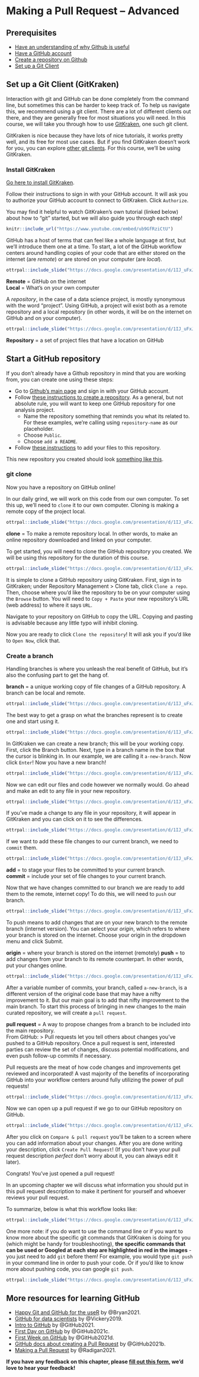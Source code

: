 
# Making a Pull Request -- Advanced

## Prerequisites

- [Have an understanding of why Github is useful](https://hutchdatascience.org/dasl-snack-github)
- [Have a GitHub account](https://hutchdatascience.org/dasl-snack-github)
- [Create a repository on Github](https://hutchdatascience.org/dasl-snack-github)
- [Set up a Git Client](https://hutchdatascience.org/dasl-snack-github)

## Set up a Git Client (GitKraken)

Interaction with git and GitHub can be done completely from the command line, but sometimes this can be harder to keep track of. To help us navigate this, we recommend using a git client. There are a lot of different clients out there, and they are generally free for most situations you will need. In this course, we will take you through how to use [GitKraken](https://www.gitkraken.com/git-client), one such git client.

GitKraken is nice because they have lots of nice tutorials, it works pretty well, and its free for most use cases. But if you find GitKraken doesn't work for you, you can explore [other git clients](https://www.hostinger.com/tutorials/best-git-gui-clients/). For this course, we'll be using GitKraken.

### Install GitKraken

[Go here to install GitKraken](https://support.gitkraken.com/how-to-install/).

Follow their instructions to sign in with your GitHub account. It will ask you to authorize your GitHub account to connect to GitKraken. Click `Authorize`.

You may find it helpful to watch GitKraken's own tutorial (linked below) about how to "git" started, but we will also guide you through each step!

```r
knitr::include_url("https://www.youtube.com/embed/ub9GfRziCtU")
```

GitHub has a host of terms that can feel like a whole language at first, but we'll introduce them one at a time. To start, a lot of the GitHub workflow centers around handling copies of your code that are either stored on the internet (are _remote_) or are stored on your computer (are _local_).

```r
ottrpal::include_slide("https://docs.google.com/presentation/d/1IJ_uFxJud7OdIAr6p8ZOzvYs-SGDqa7g4cUHtUld03I/edit#slide=id.g1014c75158f_0_120")
```
<div class = "github">
**Remote** = GitHub on the internet <br>
**Local** = What's on your own computer
</div>

A _repository_, in the case of a data science project, is mostly synonymous with the word "project". Using GitHub, a project will exist both as a remote repository and a local repository (in other words, it will be on the internet on GitHub and on your computer).

```r
ottrpal::include_slide("https://docs.google.com/presentation/d/1IJ_uFxJud7OdIAr6p8ZOzvYs-SGDqa7g4cUHtUld03I/edit#slide=id.g1014c75158f_0_149")
```

<div class = "github">
**Repository** = a set of project files that have a location on GitHub
</div>

## Start a GitHub repository

If you don't already have a Github repository in mind that you are working from, you can create one using these steps:

- Go to [Github's main page](https://github.com/) and sign in with your GitHub account.
- Follow [these instructions to create a repository](https://docs.github.com/en/get-started/quickstart/create-a-repo). As a general, but not absolute rule, you will want to keep one GitHub repository for one analysis project.
  - Name the repository something that reminds you what its related to. For these examples, we're calling using `repository-name` as our placeholder.
  - Choose `Public`.
  - Choose `add a README`.
- Follow [these instructions](https://docs.github.com/en/repositories/working-with-files/managing-files/adding-a-file-to-a-repository#adding-a-file-to-a-repository-on-github) to add your files to this repository.

This new repository you created should look [something like this](https://github.com/cansavvy/repository-name).

### git clone

Now you have a repository on GitHub online!

In our daily grind, we will work on this code from our own computer. To set this up, we'll need to `clone` it to our own computer. Cloning is making a remote copy of the project local.

```r
ottrpal::include_slide("https://docs.google.com/presentation/d/1IJ_uFxJud7OdIAr6p8ZOzvYs-SGDqa7g4cUHtUld03I/edit#slide=id.g1014c75158f_0_90")
```

<div class = "github">
**clone** = To make a remote repository local. In other words, to make an online repository downloaded and linked on your computer.
</div>

To get started, you will need to clone the GitHub repository you created. We will be using this repository for the duration of this course.

```r
ottrpal::include_slide("https://docs.google.com/presentation/d/1IJ_uFxJud7OdIAr6p8ZOzvYs-SGDqa7g4cUHtUld03I/edit#slide=id.g1014c75158f_0_166")
```

It is simple to clone a GitHub repository using GitKraken. First, sign in to GitKraken; under Repository Management > Clone tab, click `Clone a repo`. Then, choose where you’d like the repository to be on your computer using the `Browse` button. You will need to `Copy + Paste` your new repository's URL (web address) to  where it says `URL`.

Navigate to your repository on GitHub to copy the URL. Copying and pasting is advisable because any little typo will inhibit cloning.

Now you are ready to click `Clone the repository`! It will ask you if you'd like to `Open Now`, click that.

### Create a branch

Handling branches is where you unleash the real benefit of GitHub, but it's also the confusing part to get the hang of.

<div class = "github">
**branch** = a unique working copy of file changes of a GitHub repository. A branch can be local and remote.
</div>

```r
ottrpal::include_slide("https://docs.google.com/presentation/d/1IJ_uFxJud7OdIAr6p8ZOzvYs-SGDqa7g4cUHtUld03I/edit#slide=id.g1014c75158f_0_266")
```

The best way to get a grasp on what the branches represent is to create one and start using it.

```r
ottrpal::include_slide("https://docs.google.com/presentation/d/1IJ_uFxJud7OdIAr6p8ZOzvYs-SGDqa7g4cUHtUld03I/edit#slide=id.g1014c75158f_0_632")
```

In GitKraken we can create a new branch; this will be your working copy. First, click the Branch button. Next, type in a branch name in the box that the cursor is blinking in. In our example, we are calling it `a-new-branch`. Now click `Enter`! Now you have a new branch!

```r
ottrpal::include_slide("https://docs.google.com/presentation/d/1IJ_uFxJud7OdIAr6p8ZOzvYs-SGDqa7g4cUHtUld03I/edit#slide=id.g1014c75158f_0_618")
```

Now we can edit our files and code however we normally would. Go ahead and make an edit to any file in your new repository.

```r
ottrpal::include_slide("https://docs.google.com/presentation/d/1IJ_uFxJud7OdIAr6p8ZOzvYs-SGDqa7g4cUHtUld03I/edit#slide=id.g1014c75158f_0_645")
```

If you've made a change to any file in your repository, it will appear in GitKraken and you can click on it to see the differences.

```r
ottrpal::include_slide("https://docs.google.com/presentation/d/1IJ_uFxJud7OdIAr6p8ZOzvYs-SGDqa7g4cUHtUld03I/edit#slide=id.g1014c75158f_0_652")
```

If we want to add these file changes to our current branch, we need to `commit` them.

```r
ottrpal::include_slide("https://docs.google.com/presentation/d/1IJ_uFxJud7OdIAr6p8ZOzvYs-SGDqa7g4cUHtUld03I/edit#slide=id.g1014c75158f_0_664")
```
<div class = "github">
**add** = to stage your files to be committed to your current branch. <br>
**commit** = include your set of file changes to your current branch.
</div>

Now that we have changes committed to our branch we are ready to add them to the remote, internet copy! To do this, we will need to `push` our branch.

```r
ottrpal::include_slide("https://docs.google.com/presentation/d/1IJ_uFxJud7OdIAr6p8ZOzvYs-SGDqa7g4cUHtUld03I/edit#slide=id.g1014c75158f_0_686")
```

To push means to add changes that are on your new branch to the remote branch (internet version). You can select your _origin_, which refers to where your branch is stored on the internet. Choose your origin in the dropdown menu and click Submit.

<div class = "github">
**origin** = where your branch is stored on the internet (remotely)
**push** = to add changes from your branch to its remote counterpart. In other words, put your changes online.
</div>

```r
ottrpal::include_slide("https://docs.google.com/presentation/d/1IJ_uFxJud7OdIAr6p8ZOzvYs-SGDqa7g4cUHtUld03I/edit#slide=id.g1014c75158f_0_786")
```

After a variable number of commits, your branch, called `a-new-branch`, is a different version of the original code base that may have a nifty improvement to it. But our main goal is to add that nifty improvement to the main branch. To start this process of bringing in new changes to the main curated repository, we will create a `pull request`.

<div class = "github">
**pull request** = A way to propose changes from a branch to be included into the main repository.
<br>
From GitHub:
> Pull requests let you tell others about changes you've pushed to a GitHub repository. Once a pull request is sent, interested parties can review the set of changes, discuss potential modifications, and even push follow-up commits if necessary.

</div>

Pull requests are the meat of how code changes and improvements get reviewed and incorporated! A vast majority of the benefits of incorporating GitHub into your workflow centers around fully utilizing the power of pull requests!

```r
ottrpal::include_slide("https://docs.google.com/presentation/d/1IJ_uFxJud7OdIAr6p8ZOzvYs-SGDqa7g4cUHtUld03I/edit#slide=id.g1014c75158f_0_751")
```

Now we can open up a pull request if we go to our GitHub repository on GitHub.

```r
ottrpal::include_slide("https://docs.google.com/presentation/d/1IJ_uFxJud7OdIAr6p8ZOzvYs-SGDqa7g4cUHtUld03I/edit#slide=id.g1014c75158f_0_713")
```

After you click on `Compare & pull request` you'll be taken to a screen where you can add information about your changes. After you are done writing your description, click `Create Pull Request`! (If you don't have your pull request description _perfect_ don't worry about it, you can always edit it later).

Congrats! You've just opened a pull request!

In an upcoming chapter we will discuss what information you should put in this pull request description to make it pertinent for yourself and whoever reviews your pull request.

To summarize, below is what this workflow looks like:

```r
ottrpal::include_slide("https://docs.google.com/presentation/d/1IJ_uFxJud7OdIAr6p8ZOzvYs-SGDqa7g4cUHtUld03I/edit#slide=id.g1014c75158f_0_675")
```

One more note: if you do want to use the command line or if you want to know more about the specific git commands that GitKraken is doing for you (which might be handy for troubleshooting), **the specific commands that can be used or Googled at each step are highlighted in red in the images** - you just need to add `git` before them! For example, you would type `git push` in your command line in order to push your code. Or if you'd like to know more about pushing code, you can google `git push`.

```r
ottrpal::include_slide("https://docs.google.com/presentation/d/1IJ_uFxJud7OdIAr6p8ZOzvYs-SGDqa7g4cUHtUld03I/edit#slide=id.g122da391674_0_5")
```

## More resources for learning GitHub

- [Happy Git and GitHub for the useR](https://happygitwithr.com/) by @Bryan2021.
- [GitHub for data scientists](https://towardsdatascience.com/introduction-to-github-for-data-scientists-2cf8b9b25fba) by @Vickery2019.
- [Intro to GitHub](https://lab.github.com/githubtraining/introduction-to-github) by @GitHub2021.
- [First Day on GitHub](https://lab.github.com/githubtraining/first-day-on-github) by @GitHub2021c.
- [First Week on GitHub](https://lab.github.com/githubtraining/first-week-on-github) by @GitHub2021d.
- [GitHub docs about creating a Pull Request](https://docs.github.com/en/pull-requests/collaborating-with-pull-requests/proposing-changes-to-your-work-with-pull-requests/creating-a-pull-request) by @GitHub2021b.
- [Making a Pull Request](https://www.atlassian.com/git/tutorials/making-a-pull-request) by @Radigan2021.


**If you have any feedback on this chapter, please [fill out this form](https://forms.gle/j3cJZX5CmNtQp6QKA), we'd love to hear your feedback!**
